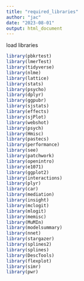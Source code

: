 ---
title: "required_libraries"
author: "jac"
date: "2023-08-01"
output: html_document
---


load libraries
```{r message=FALSE, warning=FALSE, include=FALSE, paged.print=FALSE, results='hide'}
library(pbkrtest)
library(lmerTest)
library(tidyverse)
library(nlme)
library(lattice)
library(stats)
library(psycho)
library(dplyr)
library(ggpubr)
library(sjstats)
library(effects)
library(sjPlot)
library(webshot)
library(psych)
library(Hmisc)
library(pastecs)
library(performance)
library(see)
library(patchwork)
library(openintro)
library(e1071)
library(ggplot2)
library(interactions)
library(plyr)
library(car)
library(mediation)
library(insight)
library(mclogit)
library(mlogit)
library(memisc)
library(MuMIn)
library(modelsummary)
library(nnet)
library(stargazer)
library(splines2)
library(splines)
library(DescTools)
library(flexplot)
library(simr)
library(pwr)

```

